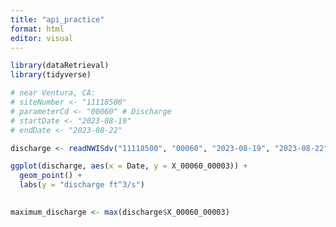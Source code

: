 ```yaml
---
title: "api_practice"
format: html
editor: visual
---
```


```r
library(dataRetrieval)
library(tidyverse)
```

```r
# near Ventura, CA:
# siteNumber <- "11118500"
# parameterCd <- "00060" # Discharge
# startDate <- "2023-08-19"
# endDate <- "2023-08-22"

discharge <- readNWISdv("11118500", "00060", "2023-08-19", "2023-08-22", statCd = 00003)
```

```r
ggplot(discharge, aes(x = Date, y = X_00060_00003)) +
  geom_point() +
  labs(y = "discharge ft^3/s")
  
```

```r
maximum_discharge <- max(discharge$X_00060_00003)
```
